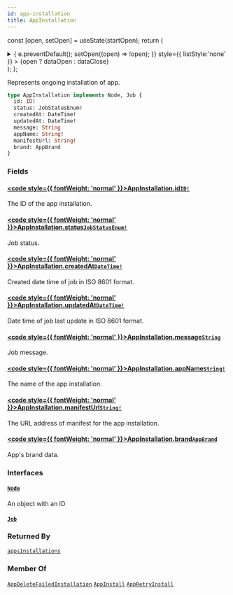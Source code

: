 ```yaml
---
id: app-installation
title: AppInstallation
---
```






const [open, setOpen] = useState(startOpen);
return (
<details {...(open ? { open: true } : {})} className="details" style={{ border:'none', boxShadow:'none', background:'var(--ifm-background-color)' }}>
<summary
onClick={(e) => {
e.preventDefault();
setOpen((open) => !open);
}}
style={{ listStyle:'none' }} >
{open ? dataOpen : dataClose}
</summary>
{open && children}
</details>
);
};

Represents ongoing installation of app.

```graphql
type AppInstallation implements Node, Job {
  id: ID!
  status: JobStatusEnum!
  createdAt: DateTime!
  updatedAt: DateTime!
  message: String
  appName: String!
  manifestUrl: String!
  brand: AppBrand
}
```

### Fields

#### [<code style={{ fontWeight: 'normal' }}>AppInstallation.<b>id</b></code>](#)<Bullet />[`ID!`](../../../api-reference/miscellaneous/scalars/id.mdx) <Badge class="badge badge--secondary" text="non-null"/> <Badge class="badge badge--secondary" text="scalar"/> <Badge class="badge badge--secondary" text="miscellaneous"/>

The ID of the app installation.

#### [<code style={{ fontWeight: 'normal' }}>AppInstallation.<b>status</b></code>](#)<Bullet />[`JobStatusEnum!`](../../../api-reference/miscellaneous/enums/job-status-enum.mdx) <Badge class="badge badge--secondary" text="non-null"/> <Badge class="badge badge--secondary" text="enum"/> <Badge class="badge badge--secondary" text="miscellaneous"/>

Job status.

#### [<code style={{ fontWeight: 'normal' }}>AppInstallation.<b>createdAt</b></code>](#)<Bullet />[`DateTime!`](../../../api-reference/miscellaneous/scalars/date-time.mdx) <Badge class="badge badge--secondary" text="non-null"/> <Badge class="badge badge--secondary" text="scalar"/> <Badge class="badge badge--secondary" text="miscellaneous"/>

Created date time of job in ISO 8601 format.

#### [<code style={{ fontWeight: 'normal' }}>AppInstallation.<b>updatedAt</b></code>](#)<Bullet />[`DateTime!`](../../../api-reference/miscellaneous/scalars/date-time.mdx) <Badge class="badge badge--secondary" text="non-null"/> <Badge class="badge badge--secondary" text="scalar"/> <Badge class="badge badge--secondary" text="miscellaneous"/>

Date time of job last update in ISO 8601 format.

#### [<code style={{ fontWeight: 'normal' }}>AppInstallation.<b>message</b></code>](#)<Bullet />[`String`](../../../api-reference/miscellaneous/scalars/string.mdx) <Badge class="badge badge--secondary" text="scalar"/> <Badge class="badge badge--secondary" text="miscellaneous"/>

Job message.

#### [<code style={{ fontWeight: 'normal' }}>AppInstallation.<b>appName</b></code>](#)<Bullet />[`String!`](../../../api-reference/miscellaneous/scalars/string.mdx) <Badge class="badge badge--secondary" text="non-null"/> <Badge class="badge badge--secondary" text="scalar"/> <Badge class="badge badge--secondary" text="miscellaneous"/>

The name of the app installation.

#### [<code style={{ fontWeight: 'normal' }}>AppInstallation.<b>manifestUrl</b></code>](#)<Bullet />[`String!`](../../../api-reference/miscellaneous/scalars/string.mdx) <Badge class="badge badge--secondary" text="non-null"/> <Badge class="badge badge--secondary" text="scalar"/> <Badge class="badge badge--secondary" text="miscellaneous"/>

The URL address of manifest for the app installation.

#### [<code style={{ fontWeight: 'normal' }}>AppInstallation.<b>brand</b></code>](#)<Bullet />[`AppBrand`](../../../api-reference/apps/objects/app-brand.mdx) <Badge class="badge badge--secondary" text="object"/> <Badge class="badge badge--secondary" text="apps"/>

App's brand data.

### Interfaces

#### [`Node`](../../../api-reference/miscellaneous/interfaces/node.mdx) <Badge class="badge badge--secondary" text="interface"/> <Badge class="badge badge--secondary" text="miscellaneous"/>

An object with an ID

#### [`Job`](../../../api-reference/miscellaneous/interfaces/job.mdx) <Badge class="badge badge--secondary" text="interface"/> <Badge class="badge badge--secondary" text="miscellaneous"/>

### Returned By

[`appsInstallations`](../../../api-reference/apps/queries/apps-installations.mdx) <Badge class="badge badge--secondary" text="query"/>

### Member Of

[`AppDeleteFailedInstallation`](../../../api-reference/apps/objects/app-delete-failed-installation.mdx) <Badge class="badge badge--secondary" text="object"/><Bullet />[`AppInstall`](../../../api-reference/apps/objects/app-install.mdx) <Badge class="badge badge--secondary" text="object"/><Bullet />[`AppRetryInstall`](../../../api-reference/apps/objects/app-retry-install.mdx) <Badge class="badge badge--secondary" text="object"/>
